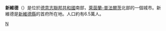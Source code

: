 {{expand|time=2010-07-23T02:50:13+00:00}}
{{unreferenced|time=2010-07-23T02:50:13+00:00}}
{{德国城市
| 市徽图 = Image:Neuwied Stadtwappen.svg
| 在德国内的位置图 = 
| 所属联邦州 = 萊茵蘭-普法爾茨
| 所属行政区 = 
| 所属县 = 新維德縣
| 坐标纬度 = 50
| 坐标纬度分 = 25
| 坐标经度 = 27
| 坐标经度分 = 41
| 海拔高度 = 60
| 面积 = 86.5
| 人口 = 65,750
| 统计时间 = 2006年12月31日
| 人口密度 = 760
| 邮政编码 = 56501–56567
| 电话区号 = 
| 汽车牌号 = 
| 政府地址 = 
| 政府网站 = www.neuwied.de
|}}
'''新維德'''（'''{{lang|de|Neuwied}}'''）是位於[[德意志聯邦共和國|德意志聯邦共和國]]南部，[[萊茵蘭-普法爾茨|萊茵蘭-普法爾茨]]北部的一個城市。新維德是[[新維德縣|新維德縣]]的首府所在地。人口約有6.5萬人。

{{Commonscat|Neuwied}}

{{Authority control}}
{{DEFAULTSORT:Neuwied}}
{{Germany-geo-stub}}

[[Category:莱茵兰-普法尔茨州市镇|N]]
